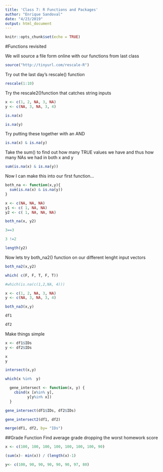 ```yaml
---
title: 'Class 7: R Functions and Packages'
author: "Enrique Sandoval"
date: "4/23/2019"
output: html_document
---
```


```r
knitr::opts_chunk$set(echo = TRUE)
```
#Functions revisited

We will source a file form online with our functions from last class

```r
source("http://tinyurl.com/rescale-R")
```

Try out the last day's rescale() function 

```r
rescale(1:10)
```

Try the rescale2()function that catches string inputs 
```r
x <- c(1, 2, NA, 3, NA)
y <- c(NA, 3, NA, 3, 4)
```

```r
is.na(x)
```

```r
is.na(y)
```

Try putting these together with an AND

```r
is.na(x) & is.na(y)
```


Take the sum() to find out how many TRUE values we have and thus how many NAs we had in both x and y 
```r
sum(is.na(x) & is.na(y))
```


Now I can make this into our first function...
```r
both_na <- function(x,y){
  sum(is.na(x) & is.na(y))
}
```

```r
x <- c(NA, NA, NA)
y1 <- c( 1, NA, NA)
y2 <- c( 1, NA, NA, NA)
```

```r
both_na(x, y2)
```

```r
3==3
```

```r
3 !=2
```

```r
length(y2)
```


Now lets try both_na2() function on our different lenght input vectors 
```r
both_na2(x,y2)
```

```r

which( c(F, F, T, F, T))

#which(is.na(c(1,2,NA, 4)))
```


```r
x <- c(1, 2, NA, 3, NA)
y <- c(NA, 3, NA, 3, 4)

both_na3(x,y)
```

```r
df1
```

```r
df2
```

Make things simple
```r
x <- df1$IDs
y <- df2$IDs

x
y
```


```r
intersect(x,y)
```

```r
which(x %in%  y)
```

```r
  gene_intersect <- function(x, y) {
    cbind(x [x%in% y], 
          y[y%in% x])
  }
```

```r
gene_intersect(df1$IDs, df2$IDs)
```

```r
gene_intersect2(df1, df2)
```

```r
merge(df1, df2, by= "IDs")
```

##Grade Function
Find average grade dropping the worst homework score 
```r
x <- c(100, 100, 100, 100, 100, 100, 100, 90)

```

```r
(sum(x)- min(x)) / (length(x)-1)
```

```r
y<- c(100, 90, 90, 90, 90, 90, 97, 80)
```






